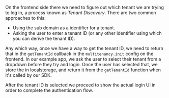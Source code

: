 
On the frontend side there we need to figure out which tenant we are trying to log in, a process known as *Tenant Discovery*.
There are two common approaches to this:
- Using the sub domain as a identifier for a tenant. 
- Asking the user to enter a tenant ID (or any other identifier using which you can derive the tenant ID). 

Any which way, once we have a way to get the tenant ID, we need to return that in the `getTenantId` callback in the `multitenancy.init` config on the frontend.
In our example app, we ask the user to select their tenant from a dropdown before they try and login. 
Once the user has selected that, we store the in localstorage, and return it from the `getTenantId` function when it's called by our SDK.

After the tenant ID is selected we proceed to show the actual login UI in order to complete the authentication flow.
